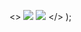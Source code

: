   <>
    <img
      className="h-12 w-12 m-0 block dark:hidden"
      width={width}
      height={height}
      src="/images/hooks_light.png"
    />
    <img
      className="h-12 w-12 m-0 hidden dark:block"
      width={width}
      height={height}
      src="/images/hooks_dark.png"
    />
  </>
);
